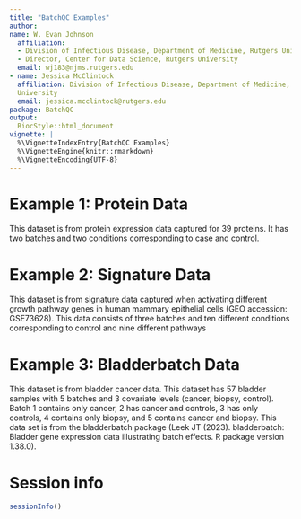 ```yaml
---
title: "BatchQC Examples"
author:
name: W. Evan Johnson
  affiliation:
  - Division of Infectious Disease, Department of Medicine, Rutgers University 
  - Director, Center for Data Science, Rutgers University
  email: wj183@njms.rutgers.edu 
- name: Jessica McClintock
  affiliation: Division of Infectious Disease, Department of Medicine, Rutgers
  University 
  email: jessica.mcclintock@rutgers.edu
package: BatchQC
output:
  BiocStyle::html_document
vignette: |
  %\VignetteIndexEntry{BatchQC Examples}
  %\VignetteEngine{knitr::rmarkdown}
  %\VignetteEncoding{UTF-8}
---
```


# Example 1: Protein Data
This dataset is from protein expression data captured for 39 proteins.
It has two batches and two conditions corresponding to case and control.

# Example 2: Signature Data
This dataset is from signature data captured when activating different growth 
pathway genes in human mammary epithelial cells (GEO accession: GSE73628). 
This data consists of three batches and ten different conditions corresponding 
to control and nine different pathways

# Example 3: Bladderbatch Data
This dataset is from bladder cancer data. This dataset has 57 bladder samples
with 5 batches and 3 covariate levels (cancer, biopsy, control). Batch 1 
contains only cancer, 2 has cancer and controls, 3 has only controls, 4 contains
only biopsy, and 5 contains cancer and biopsy. This data set is from the
bladderbatch package (Leek JT (2023). bladderbatch: Bladder gene expression data
illustrating batch effects. R package version 1.38.0).

# Session info {.unnumbered}

```r
sessionInfo()
```
